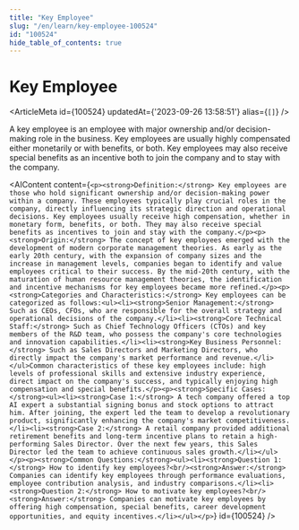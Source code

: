 ```yaml
---
title: "Key Employee"
slug: "/en/learn/key-employee-100524"
id: "100524"
hide_table_of_contents: true
---
```



# Key Employee

<ArticleMeta id={100524} updatedAt={'2023-09-26 13:58:51'} alias={`[]`} />
<div className='border-solid border-b border-t-0 my-4 border-[var(--ifm-color-gray-300)]' />

A key employee is an employee with major ownership and/or decision-making role in the business. Key employees are usually highly compensated either monetarily or with benefits, or both. Key employees may also receive special benefits as an incentive both to join the company and to stay with the company.

<AIContent content={`<p><strong>Definition:</strong> Key employees are those who hold significant ownership and/or decision-making power within a company. These employees typically play crucial roles in the company, directly influencing its strategic direction and operational decisions. Key employees usually receive high compensation, whether in monetary form, benefits, or both. They may also receive special benefits as incentives to join and stay with the company.</p><p><strong>Origin:</strong> The concept of key employees emerged with the development of modern corporate management theories. As early as the early 20th century, with the expansion of company sizes and the increase in management levels, companies began to identify and value employees critical to their success. By the mid-20th century, with the maturation of human resource management theories, the identification and incentive mechanisms for key employees became more refined.</p><p><strong>Categories and Characteristics:</strong> Key employees can be categorized as follows:<ul><li><strong>Senior Management:</strong> Such as CEOs, CFOs, who are responsible for the overall strategy and operational decisions of the company.</li><li><strong>Core Technical Staff:</strong> Such as Chief Technology Officers (CTOs) and key members of the R&D team, who possess the company's core technologies and innovation capabilities.</li><li><strong>Key Business Personnel:</strong> Such as Sales Directors and Marketing Directors, who directly impact the company's market performance and revenue.</li></ul>Common characteristics of these key employees include: high levels of professional skills and extensive industry experience, direct impact on the company's success, and typically enjoying high compensation and special benefits.</p><p><strong>Specific Cases:</strong><ul><li><strong>Case 1:</strong> A tech company offered a top AI expert a substantial signing bonus and stock options to attract him. After joining, the expert led the team to develop a revolutionary product, significantly enhancing the company's market competitiveness.</li><li><strong>Case 2:</strong> A retail company provided additional retirement benefits and long-term incentive plans to retain a high-performing Sales Director. Over the next few years, this Sales Director led the team to achieve continuous sales growth.</li></ul></p><p><strong>Common Questions:</strong><ul><li><strong>Question 1:</strong> How to identify key employees?<br/><strong>Answer:</strong> Companies can identify key employees through performance evaluations, employee contribution analysis, and industry comparisons.</li><li><strong>Question 2:</strong> How to motivate key employees?<br/><strong>Answer:</strong> Companies can motivate key employees by offering high compensation, special benefits, career development opportunities, and equity incentives.</li></ul></p>`} id={100524} />
